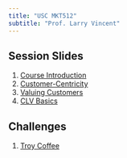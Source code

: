 ```yaml
---
title: "USC MKT512"
subtitle: "Prof. Larry Vincent"
---
```


## Session Slides

1.  [Course Introduction](https://snazzy-biscochitos-3a6d26.netlify.app){target="_blank"}
2.  [Customer-Centricity](https://clever-kitten-15d71a.netlify.app){target="_blank"}
3.  [Valuing Customers](https://lucky-tartufo-772afe.netlify.app){target="_blank"}
4.  [CLV Basics](https://candid-lamington-6c27b5.netlify.app/){target="_blank"}

## Challenges

1.  [Troy Coffee](https://exquisite-cupcake-f36fd7.netlify.app/){target="_blank"}
